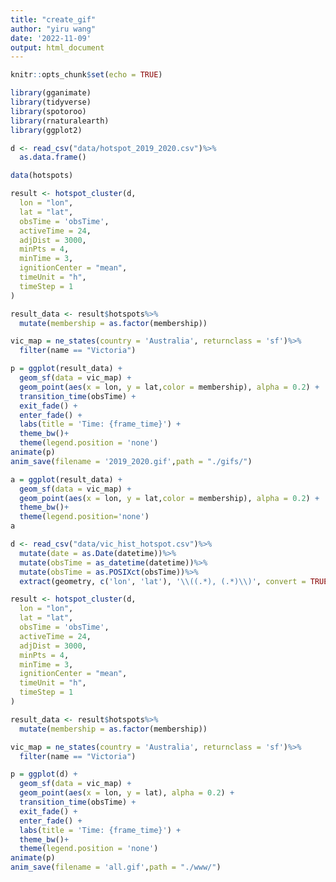 ```yaml
---
title: "create_gif"
author: "yiru wang"
date: '2022-11-09'
output: html_document
---
```


```r
knitr::opts_chunk$set(echo = TRUE)
```

```r
library(gganimate)
library(tidyverse)
library(spotoroo)
library(rnaturalearth)
library(ggplot2)
```

```r
d <- read_csv("data/hotspot_2019_2020.csv")%>%
  as.data.frame()

data(hotspots)

result <- hotspot_cluster(d,
  lon = "lon",
  lat = "lat",
  obsTime = 'obsTime',
  activeTime = 24,
  adjDist = 3000,
  minPts = 4,
  minTime = 3,
  ignitionCenter = "mean",
  timeUnit = "h",
  timeStep = 1
)

result_data <- result$hotspots%>%
  mutate(membership = as.factor(membership))

vic_map = ne_states(country = 'Australia', returnclass = 'sf')%>%
  filter(name == "Victoria")

p = ggplot(result_data) +
  geom_sf(data = vic_map) +
  geom_point(aes(x = lon, y = lat,color = membership), alpha = 0.2) + 
  transition_time(obsTime) +
  exit_fade() +
  enter_fade() +
  labs(title = 'Time: {frame_time}') +
  theme_bw()+
  theme(legend.position = 'none')
animate(p)
anim_save(filename = '2019_2020.gif',path = "./gifs/")
```


```r
a = ggplot(result_data) +
  geom_sf(data = vic_map) +
  geom_point(aes(x = lon, y = lat,color = membership), alpha = 0.2) + 
  theme_bw()+
  theme(legend.position='none')
a
```


```r
d <- read_csv("data/vic_hist_hotspot.csv")%>%
  mutate(date = as.Date(datetime))%>%
  mutate(obsTime = as_datetime(datetime))%>%
  mutate(obsTime = as.POSIXct(obsTime))%>%
  extract(geometry, c('lon', 'lat'), '\\((.*), (.*)\\)', convert = TRUE)

result <- hotspot_cluster(d,
  lon = "lon",
  lat = "lat",
  obsTime = 'obsTime',
  activeTime = 24,
  adjDist = 3000,
  minPts = 4,
  minTime = 3,
  ignitionCenter = "mean",
  timeUnit = "h",
  timeStep = 1
)

result_data <- result$hotspots%>%
  mutate(membership = as.factor(membership))

vic_map = ne_states(country = 'Australia', returnclass = 'sf')%>%
  filter(name == "Victoria")

p = ggplot(d) +
  geom_sf(data = vic_map) +
  geom_point(aes(x = lon, y = lat), alpha = 0.2) + 
  transition_time(obsTime) +
  exit_fade() +
  enter_fade() +
  labs(title = 'Time: {frame_time}') +
  theme_bw()+
  theme(legend.position = 'none')
animate(p)
anim_save(filename = 'all.gif',path = "./www/")
```


```r

```






